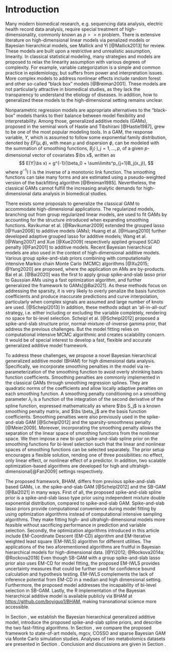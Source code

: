 # Introduction
\label{sec:intro}

Many modern biomedical research, e.g. sequencing data analysis, electric health record data analysis, require special treatment of high-dimensionality, commonly known as $p >> n$ problem. There is extensive literature on high-dimensional linear models via penalized models or Bayesian hierarchical models, see Mallick and Yi [@Mallick2013] for review. These models are built upon a restrictive and unrealistic assumption, linearity. In classical statistical modeling, many strategies and models are proposed to relax the linearity assumption with various degrees of complexity. For example, variable categorization is a simple and common practice in epidemiology, but suffers from power and interpretation issues. More complex models to address nonlinear effects include random forest and other so-called "black box" models [@Breiman2001]. These models are not particularly attractive in biomedical studies, as they lack the transparency to understand the etiology of diseases. In addition, how to generalized these models to the high-dimensional setting remains unclear.

<!-- Using additive models to interpolate nonlinear effects has a long history. Early work of additive models can date back to 1979 when Cleveland [@Cleveland1979] proposed local smoothing for bivariate analysis. Since then, many mathematical and statistical models have been proposed. [@Wood2020] With the recent advancement of computational technology, many machine learning algorithms that are computationally intensive start to gain much popularity in prognostic modeling and functional selection, especially when complex signals, for example nonlinear effects, are assumed. Such models generally have improved prediction accuracy over classical statistical models.  -->

<!-- However, these models have a fatal flaw, the lack of transparency and interpretability, and hence are referred to as "black box" models [@Breiman2001]. Given that the primary objective of biomedical studies is to understand , "Black box" models are less helpful as they can hardly explain how the change of biomarkers is associated with the disease. -->

Nonparametric regression models are appropriate alternatives to the "black-box" models thanks to their balance between model flexibility and interpretability. Among those, generalized additive models (GAMs), proposed in the seminal work of Hastie and Tibshirani [@Hastie1987], grew to be one of the most popular modeling tools. In a GAM, the response variable, $Y$, which is assumed to follow some exponential family distribution, denoted by $EF(\mu, \phi)$, with mean $\mu$ and dispersion $\phi$, can be modeled with the summation of smoothing functions, $B_j(\cdot), j = 1, \dots, p$, of a given $p$-dimensional vector of covariates $\bs x$, written as 
$$
 E(Y|\bs x) = g^{-1}(\beta_0 + \sum\limits^p_{j=1}B_j(x_j)),
$$
where $g^{-1}(\cdot)$ is the inverse of a monotonic link function. The smoothing functions can take many forms and are estimated using a pseudo-weighted version of the backfitting algorithm [@Breiman1985]. Nevertheless, the classical GAMs cannot fulfill the increasing analytic demands for high-dimensional data analysis in biomedical studies.

There exists some proposals to generalize the classical GAM to accommodate high-dimensional applications. The regularized models, branching out from group regularized linear models, are used to fit GAMs by accounting for the structure introduced when expanding smoothing functions.
<!-- These models assume sparsity among the predictors, i.e. most predictors have small or no effects on the outcome. Further development focuses on addressing the grouping structure among the predictors, where AMs and GAMs can be considered special cases. Various penalties are imposed on the basis function coefficients:  -->
Ravikumar et al. [@Ravikumar2009] extended the grouped lasso [@Yuan2006] to additive models (AMs); Huang et al. [@Huang2010] further developed adaptive grouped lasso for additive models; Wang et al. [@Wang2007] and Xue [@Xue2009] respectively applied grouped SCAD penalty [@Fan2001] to additive models. Recent Bayesian hierarchical models are also used in the context of high-dimensional additive models. Various group spike-and-slab priors combining with computationally intensive Markov chain Monte Carlo (MCMC) algorithms [@Xu2015; @Yang2020] are proposed, where the application on AMs are by-products. Bai et al. [@Bai2020] was the first to apply group spike-and-slab lasso prior to Gaussian AMs using a fast optimization algorithm, and further generalized the framework to GAMs[@Bai2021]. As these methods focus on addressing the sparsity, it is very likely to overly penalize the basis function coefficients and produce inaccurate predictions and curve interpolation, particularly when complex signals are assumed and large number of knots are used. [@Scheipl2013] In addition, these methods adapt an 'all-in-all-out' strategy, i.e. either including or excluding the variable completely, rendering no space for bi-level selection. Scheipl et al. [@Scheipl2012] proposed a spike-and-slab structure prior, normal-mixture-of-inverse gamma prior, that address the previous challenges. But the model fitting relies on computational intensive MCMC algorithmic and creates scalability concern. It would be of special interest to develop a fast, flexible and accurate generalized additive model framework. 


To address these challenges, we propose a novel Bayesian hierarchical generalized additive model (BHAM) for high dimensional data analysis. Specifically, we incorporate smoothing penalties in the model via re-parameterization of the smoothing function to avoid overly shrinking basis function coefficients. Smoothing penalties are commonly implemented in the classical GAMs through smoothing regression splines. They are quadratic norms of the coefficients and allow locally adaptive penalties on each smoothing function. A smoothing penalty conditioning on a smoothing parameter $\lambda_j$ is a function of the integration of the second derivative of the spline function, expressed mathematically as
\begin{equation}\label{eq:smoothpen}
  \text{pen}\left[B_j(x)\right] = \lambda_j \int B^{\prime\prime}_j(x)dx = \lambda_j \bs \beta_j^T \bs S_j \bs \beta_j ,
\end{equation}
where $\bs S_j$ is a known smoothing penalty matrix, and $\bs \beta_j$ are the basis function coefficients. Smoothing penalties were also previously used in the spike-and-slab GAM [@Scheipl2012] and the sparsity-smoothness penalty [@Meier2009]. Moreover, incorporating the smoothing penalty allows the separation of the linear space of smoothing functions from the nonlinear space. We then impose a new bi-part spike-and-slab spline prior on the smoothing functions for bi-level selection such that the linear and nonlinear spaces of smoothing functions can be selected separately. The prior setup encourages a flexible solution, rending one of three possibilities: no effect, only linear effect, or nonlinear effect of a predictor. In addition, two scalable optimization-based algorithms are developed for high and ultrahigh-dimensional[@Fan2009] settings respectively. 


<!-- Marra and Wood [@Marra2011] introduced a re-parameterization of the basis function matrix based on the decomposition of the smoothness penalty matrix $\bs S$. The re-parameterization allows different penalties imposed on the null and nonlinear spaces separately, and further allows the sparsity in linear space and smoothness in nonlinear effect interpolation. -->
 <!-- In addition, the priors of the linear and nonlinear effects are independent, creating computational convenience and further improving the scalability of the model. -->

The proposed framework, BHAM, differs from previous spike-and-slab based GAMs, i.e. the spike-and-slab GAM [@Scheipl2012] and the SB-GAM [@Bai2021] in many ways. First of all, the proposed spike-and-slab spline prior is a spike-and-slab lasso type prior using independent mixture double exponential distribution, compared to spike-and-slab GAM. Spike-and-slab lasso priors provide computational convenience during model fitting by using optimization algorithms instead of computational intensive sampling algorithms. They make fitting high- and ultrahigh-dimensional models more feasible without sacrificing performance in prediction and variable selection. Secondly, the optimization algorithms introduced in this article include EM-Coordinate Descent (EM-CD) algorithm and EM-Iterative weighted least square (EM-IWLS) algorithm for different utilities. The applications of the two aforementioned algorithms are fruitful in Bayesian hierarchical models for high-dimensional data. [@Yi2012; @Rockova2014a; @Rockova2018] Even though SB-GAM with a group spike-and-slab lasso prior also uses EM-CD for model fitting, the proposed EM-IWLS provides uncertainty measures that could be further used for confidence bound calculation and hypothesis testing. EM-IWLS complements the lack of inference potential from EM-CD in a median and high dimensional setting. Furthermore, the proposed model addresses the incapability of bi-level selection in SB-GAM. Lastly, the R implementation of the Bayesian hierarchical additive model is available publicly via BHAM at [https://github.com/boyiguo1/BHAM](https://github.com/boyiguo1/BHAM), making transnational science more accessible.

In Section \ref{sec:BHAM}, we establish the Bayesian hierarchical generalized additive model, introduce the proposed spike-and-slab spline priors, and describe the two fast-fitting algorithms. In Section \ref{sec:sim}, we compare the proposed framework to state-of-art models, mgcv, COSSO and sparse Bayesian GAM via Monte Carlo simulation studies. Analyses of two metabolomics datasets are presented in Section \ref{sec:real_data}. Conclusion and discussions are given in Section \ref{sec:concl}.










<!-- Similar to expanding classical models to high-dimensional models, expanding the GAM framework for high-dimensional applications is not a trivial task. The difficulties mainly come in two-fold: grouping nature of the basis functions, and the balance between spline smoothness and variable sparsity. For GAM models, a smoothing function is consists of multiple basis functions. The basis functions of a variable is inherently related. The grouping structure should be properly taken care of for accurate estimation. Moreover, shrinkage is previously used solely for sparsity of the model in high dimensional regression models, or smoothness in GAMs. How to organically combine the two together remains as a troubling question.  -->

<!-- To the best of our knowledge, there are few GAM models proposed for high dimensional application. In common practice, model matrix of spline terms are generated using base functions of preference, and then feed to a penalized model. Without proper handle of the grouping nature of bases functions, the estimation of the smoothing function is less accurate. @Bai2020Spline shows inferior performance of such practice compared to using an ad hoc high-dimensional additive model. Among the specialized high-dimensional spline methods, @Ravikumar2009 extended the original backfitting algorithm [@Hastie1987] to accommodate the high-dimensional setting. The sparsity and smoothness was handled separately with a soft threshold. The authors also demonstrated its similarity to Group Lasso. @Meier2009 proposed an a sparsity-smoothness penalty, -->

<!-- $$ -->
<!-- J(f_j) = \lambda_1 \sqrt{||f_j||^2_n + \lambda_2 \int(f^{''}_j(x))^2dx}, -->
<!-- $$ -->
<!-- which can re-formulated as a group lasso problem as well. However, the model can not estimate the smoothness of the spline functions correctly, as the smoothness of all spline models are controlled by the lambda_2. The inflexible of the model creates problems in prediction. -->


<!-- Among all the choices of smoothing function, one particular family stood out, splines. Splines are piece-wise polynomial functions to interpolate nonlinear signals. Most commonly used spline is cubic spline, thanks to its smoothness property. [@Wood2017, PP.197] Early spline research focused on regression splines, where number and location of knots are pre-determined and ordinary least squares is used to estimate the smoothing function. However, the specification of knots is not a trivial task, as the the positioning of knots are influential on the performance of the model. As an improvement, researchers proposed smoothing splines where as many knots are used and later shrunk using penalized algorithms. The smoothing spline concept was first introduced [@OSullivan1986; @OSullivan1988], and later generalized and made famous by @Eilers1996, called P-spline. Independently, @Ruppert1999 proposed similar idea. Later, Bayesian GAMs were introduced as an alternative to address measurement error in covariates [@Berry2002] or local adaptive smoothing [@Lang2004]. -->






